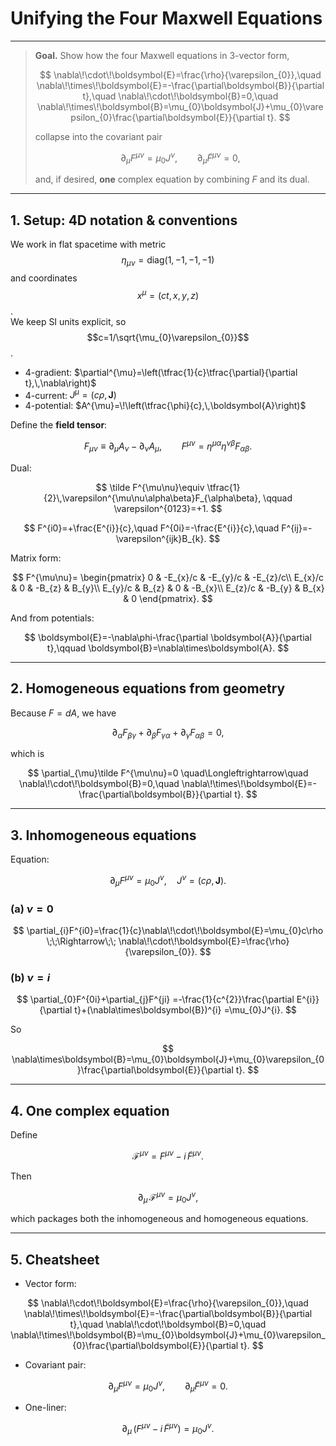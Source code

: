 # Unifying the Four Maxwell Equations

---

> **Goal.** Show how the four Maxwell equations in 3-vector form,
>
> $$
> \nabla\!\cdot\!\boldsymbol{E}=\frac{\rho}{\varepsilon_{0}},\quad
> \nabla\!\times\!\boldsymbol{E}=-\frac{\partial\boldsymbol{B}}{\partial t},\quad
> \nabla\!\cdot\!\boldsymbol{B}=0,\quad
> \nabla\!\times\!\boldsymbol{B}=\mu_{0}\boldsymbol{J}+\mu_{0}\varepsilon_{0}\frac{\partial\boldsymbol{E}}{\partial t}.
> $$
>
> collapse into the covariant pair
>
> $$
> \partial_{\mu}F^{\mu\nu}=\mu_{0}J^{\nu},
> \qquad
> \partial_{\mu}\tilde F^{\mu\nu}=0,
> $$
>
> and, if desired, **one** complex equation by combining $F$ and its dual.

---

## 1. Setup: 4D notation & conventions

We work in flat spacetime with metric $$\eta_{\mu\nu}=\mathrm{diag}(1,-1,-1,-1)$$ and coordinates $$x^{\mu}=(ct,x,y,z)$$.  
We keep SI units explicit, so $$c=1/\sqrt{\mu_{0}\varepsilon_{0}}$$.

- 4-gradient: $\partial^{\mu}=\left(\tfrac{1}{c}\tfrac{\partial}{\partial t},\,\nabla\right)$  
- 4-current: $J^{\mu}=(c\rho,\,\boldsymbol{J})$  
- 4-potential: $A^{\mu}=\!\left(\tfrac{\phi}{c},\,\boldsymbol{A}\right)$  

Define the **field tensor**:

$$
F_{\mu\nu}\equiv \partial_{\mu}A_{\nu}-\partial_{\nu}A_{\mu},\qquad
F^{\mu\nu}=\eta^{\mu\alpha}\eta^{\nu\beta}F_{\alpha\beta}.
$$

Dual:

$$
\tilde F^{\mu\nu}\equiv \tfrac{1}{2}\,\varepsilon^{\mu\nu\alpha\beta}F_{\alpha\beta},
\qquad \varepsilon^{0123}=+1.
$$

<Callout title="Component dictionary">

$$
F^{i0}=+\frac{E^{i}}{c},\quad F^{0i}=-\frac{E^{i}}{c},\quad
F^{ij}=-\varepsilon^{ijk}B_{k}.
$$

Matrix form:

$$
F^{\mu\nu}=
\begin{pmatrix}
0 & -E_{x}/c & -E_{y}/c & -E_{z}/c\\
E_{x}/c & 0 & -B_{z} & B_{y}\\
E_{y}/c & B_{z} & 0 & -B_{x}\\
E_{z}/c & -B_{y} & B_{x} & 0
\end{pmatrix}.
$$

</Callout>

And from potentials:

$$
\boldsymbol{E}=-\nabla\phi-\frac{\partial \boldsymbol{A}}{\partial t},\qquad
\boldsymbol{B}=\nabla\times\boldsymbol{A}.
$$

---

## 2. Homogeneous equations from geometry

Because $F=dA$, we have

$$
\partial_{\alpha}F_{\beta\gamma}+\partial_{\beta}F_{\gamma\alpha}+\partial_{\gamma}F_{\alpha\beta}=0,
$$

which is

$$
\partial_{\mu}\tilde F^{\mu\nu}=0
\quad\Longleftrightarrow\quad
\nabla\!\cdot\!\boldsymbol{B}=0,\quad
\nabla\!\times\!\boldsymbol{E}=-\frac{\partial\boldsymbol{B}}{\partial t}.
$$

---

## 3. Inhomogeneous equations

Equation:

$$
\partial_{\mu}F^{\mu\nu}=\mu_{0}J^{\nu},\quad J^{\nu}=(c\rho,\boldsymbol{J}).
$$

### (a) $\nu=0$

$$
\partial_{i}F^{i0}=\frac{1}{c}\nabla\!\cdot\!\boldsymbol{E}=\mu_{0}c\rho
\;\;\Rightarrow\;\;
\nabla\!\cdot\!\boldsymbol{E}=\frac{\rho}{\varepsilon_{0}}.
$$

### (b) $\nu=i$

$$
\partial_{0}F^{0i}+\partial_{j}F^{ji}
=-\frac{1}{c^{2}}\frac{\partial E^{i}}{\partial t}+(\nabla\times\boldsymbol{B})^{i}
=\mu_{0}J^{i}.
$$

So

$$
\nabla\times\boldsymbol{B}=\mu_{0}\boldsymbol{J}+\mu_{0}\varepsilon_{0}\frac{\partial\boldsymbol{E}}{\partial t}.
$$

---

## 4. One complex equation

Define

$$
\mathcal{F}^{\mu\nu}=F^{\mu\nu}-i\,\tilde F^{\mu\nu}.
$$

Then

$$
\partial_{\mu}\,\mathcal{F}^{\mu\nu}=\mu_{0}J^{\nu},
$$

which packages both the inhomogeneous and homogeneous equations.

---

## 5. Cheatsheet

- Vector form:

$$
\nabla\!\cdot\!\boldsymbol{E}=\frac{\rho}{\varepsilon_{0}},\quad
\nabla\!\times\!\boldsymbol{E}=-\frac{\partial\boldsymbol{B}}{\partial t},\quad
\nabla\!\cdot\!\boldsymbol{B}=0,\quad
\nabla\!\times\!\boldsymbol{B}=\mu_{0}\boldsymbol{J}+\mu_{0}\varepsilon_{0}\frac{\partial\boldsymbol{E}}{\partial t}.
$$

- Covariant pair:

$$
\partial_{\mu}F^{\mu\nu}=\mu_{0}J^{\nu},\qquad
\partial_{\mu}\tilde F^{\mu\nu}=0.
$$

- One-liner:

$$
\partial_{\mu}\,(F^{\mu\nu}-i\,\tilde F^{\mu\nu})=\mu_{0}J^{\nu}.
$$
